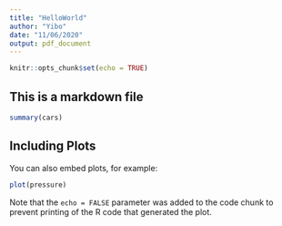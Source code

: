 ```yaml
---
title: "HelloWorld"
author: "Yibo"
date: "11/06/2020"
output: pdf_document
---
```


```r
knitr::opts_chunk$set(echo = TRUE)
```

## This is a markdown file


```r
summary(cars)
```

## Including Plots

You can also embed plots, for example:

```r
plot(pressure)
```

Note that the `echo = FALSE` parameter was added to the code chunk to prevent printing of the R code that generated the plot.

